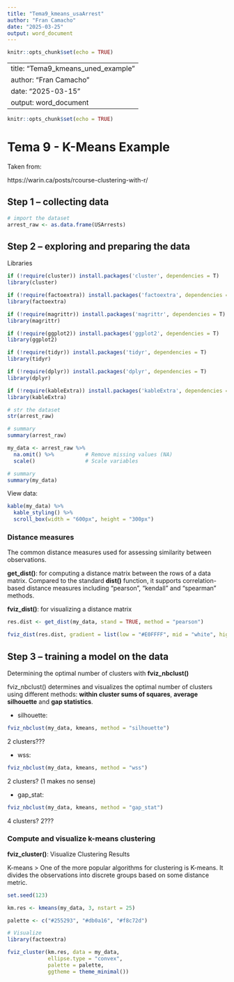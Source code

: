 ```yaml
---
title: "Tema9_kmeans_usaArrest"
author: "Fran Camacho"
date: "2025-03-25"
output: word_document
---
```


```r
knitr::opts_chunk$set(echo = TRUE)
```

---
title: "Tema9_kmeans_uned_example"
author: "Fran Camacho"
date: "2025-03-15"
output: word_document
---

```r
knitr::opts_chunk$set(echo = TRUE)
```

# Tema 9 - K-Means Example

Taken from:

https://warin.ca/posts/rcourse-clustering-with-r/


## Step 1 – collecting data


```r
# import the dataset
arrest_raw <- as.data.frame(USArrests)
```


## Step 2 – exploring and preparing the data

Libraries

```r
if (!require(cluster)) install.packages('cluster', dependencies = T)
library(cluster)

if (!require(factoextra)) install.packages('factoextra', dependencies = T)
library(factoextra)

if (!require(magrittr)) install.packages('magrittr', dependencies = T)
library(magrittr)

if (!require(ggplot2)) install.packages('ggplot2', dependencies = T)
library(ggplot2)

if (!require(tidyr)) install.packages('tidyr', dependencies = T)
library(tidyr)

if (!require(dplyr)) install.packages('dplyr', dependencies = T)
library(dplyr)

if (!require(kableExtra)) install.packages('kableExtra', dependencies = T)
library(kableExtra)

```



```r
# str the dataset
str(arrest_raw)
```

```r
# summary
summary(arrest_raw)
```



```r

my_data <- arrest_raw %>%
  na.omit() %>%          # Remove missing values (NA)
  scale()                # Scale variables

```


```r
# summary
summary(my_data)
```

View data:

```r
kable(my_data) %>%
  kable_styling() %>%
  scroll_box(width = "600px", height = "300px")
```


### Distance measures

The common distance measures used for assessing similarity between observations.

**get_dist()**: for computing a distance matrix between the rows of a data matrix. 
Compared to the standard **dist()** function, it supports correlation-based distance measures including “pearson”, “kendall” and “spearman” methods.

**fviz_dist()**: for visualizing a distance matrix


```r
res.dist <- get_dist(my_data, stand = TRUE, method = "pearson")

fviz_dist(res.dist, gradient = list(low = "#E0FFFF", mid = "white", high = "#FF4500"))
```

## Step 3 – training a model on the data


Determining the optimal number of clusters with **fviz_nbclust()**

fviz_nbclust() determines and visualizes the optimal number of clusters using different methods:
**within cluster sums of squares**, **average silhouette** and **gap statistics**.


- silhouette:

```r

fviz_nbclust(my_data, kmeans, method = "silhouette")
```

2 clusters???

- wss:

```r

fviz_nbclust(my_data, kmeans, method = "wss")
```

2 clusters? (1 makes no sense)


- gap_stat:

```r

fviz_nbclust(my_data, kmeans, method = "gap_stat")
```

4 clusters? 2???


### Compute and visualize k-means clustering

**fviz_cluster()**: Visualize Clustering Results

K-means > One of the more popular algorithms for clustering is K-means. 
It divides the observations into discrete groups based on some distance metric.


```r
set.seed(123)

km.res <- kmeans(my_data, 3, nstart = 25)

palette <- c("#255293", "#db0a16", "#f8c72d")

# Visualize
library(factoextra)

fviz_cluster(km.res, data = my_data,
             ellipse.type = "convex",
             palette = palette,
             ggtheme = theme_minimal())

```









